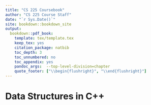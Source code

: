 ```yaml
--- 
title: "CS 225 Coursebook"
author: "CS 225 Course Staff"
date: "`r Sys.Date()`"
site: bookdown::bookdown_site
output:
  bookdown::pdf_book:
    template: tex/template.tex
    keep_tex: yes
    citation_package: natbib
    toc_depth: 3
    toc_unnumbered: no
    toc_appendix: yes
    pandoc_args:  --top-level-division=chapter
    quote_footer: ["\\begin{flushright}", "\\end{flushright}"]
---
```


# Data Structures in C++
